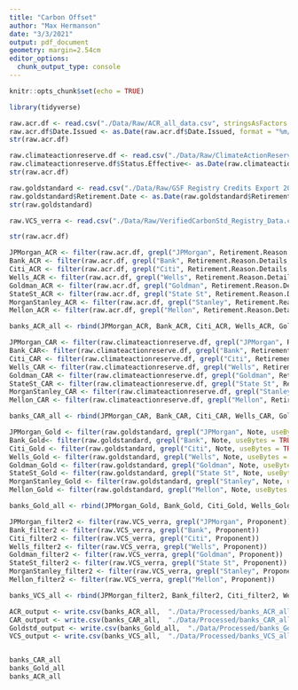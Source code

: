 ```yaml
---
title: "Carbon Offset"
author: "Max Hermanson"
date: "3/3/2021"
output: pdf_document
geometry: margin=2.54cm
editor_options: 
  chunk_output_type: console
---
```


```r
knitr::opts_chunk$set(echo = TRUE)
```

```r
library(tidyverse)

raw.acr.df <- read.csv("./Data/Raw/ACR_all_data.csv", stringsAsFactors = TRUE)
raw.acr.df$Date.Issued <- as.Date(raw.acr.df$Date.Issued, format = "%m/%d/%Y")
str(raw.acr.df)

raw.climateactionreserve.df <- read.csv("./Data/Raw/ClimateActionReserve_database.csv", stringsAsFactors = TRUE)
raw.climateactionreserve.df$Status.Effective<- as.Date(raw.climateactionreserve.df$Status.Effective, format = "%m/%d/%Y")
str(raw.acr.df)

raw.goldstandard <- read.csv("./Data/Raw/GSF Registry Credits Export 2021-03-04.csv", stringsAsFactors = TRUE)
raw.goldstandard$Retirement.Date <- as.Date(raw.goldstandard$Retirement.Date, format = "%Y/%m/%d")
str(raw.goldstandard)

raw.VCS_verra <- read.csv("./Data/Raw/VerifiedCarbonStd_Registry_Data.csv", stringsAsFactors = TRUE)

str(raw.acr.df)

```


```r

JPMorgan_ACR <- filter(raw.acr.df, grepl("JPMorgan", Retirement.Reason.Details, useBytes = TRUE))
Bank_ACR <- filter(raw.acr.df, grepl("Bank", Retirement.Reason.Details, useBytes = TRUE))
Citi_ACR <- filter(raw.acr.df, grepl("Citi", Retirement.Reason.Details, useBytes = TRUE))
Wells_ACR <- filter(raw.acr.df, grepl("Wells", Retirement.Reason.Details, useBytes = TRUE))
Goldman_ACR <- filter(raw.acr.df, grepl("Goldman", Retirement.Reason.Details, useBytes = TRUE))
StateSt_ACR <- filter(raw.acr.df, grepl("State St", Retirement.Reason.Details, useBytes = TRUE))
MorganStanley_ACR <- filter(raw.acr.df, grepl("Stanley", Retirement.Reason.Details, useBytes = TRUE))
Mellon_ACR <- filter(raw.acr.df, grepl("Mellon", Retirement.Reason.Details, useBytes = TRUE))

banks_ACR_all <- rbind(JPMorgan_ACR, Bank_ACR, Citi_ACR, Wells_ACR, Goldman_ACR, StateSt_ACR, MorganStanley_ACR, Mellon_ACR)


``` 
```r
JPMorgan_CAR <- filter(raw.climateactionreserve.df, grepl("JPMorgan", Retirement.Reason.Details, useBytes = TRUE))
Bank_CAR<- filter(raw.climateactionreserve.df, grepl("Bank", Retirement.Reason.Details, useBytes = TRUE))
Citi_CAR <- filter(raw.climateactionreserve.df, grepl("Citi", Retirement.Reason.Details, useBytes = TRUE))
Wells_CAR <- filter(raw.climateactionreserve.df, grepl("Wells", Retirement.Reason.Details, useBytes = TRUE))
Goldman_CAR <- filter(raw.climateactionreserve.df, grepl("Goldman", Retirement.Reason.Details, useBytes = TRUE))
StateSt_CAR <- filter(raw.climateactionreserve.df, grepl("State St", Retirement.Reason.Details, useBytes = TRUE))
MorganStanley_CAR <- filter(raw.climateactionreserve.df, grepl("Stanley", Retirement.Reason.Details, useBytes = TRUE))
Mellon_CAR <- filter(raw.climateactionreserve.df, grepl("Mellon", Retirement.Reason.Details, useBytes = TRUE))

banks_CAR_all <- rbind(JPMorgan_CAR, Bank_CAR, Citi_CAR, Wells_CAR, Goldman_CAR, StateSt_CAR, MorganStanley_CAR, Mellon_CAR)


``` 
```r
JPMorgan_Gold <- filter(raw.goldstandard, grepl("JPMorgan", Note, useBytes = TRUE))
Bank_Gold<- filter(raw.goldstandard, grepl("Bank", Note, useBytes = TRUE))
Citi_Gold <- filter(raw.goldstandard, grepl("Citi", Note, useBytes = TRUE))
Wells_Gold <- filter(raw.goldstandard, grepl("Wells", Note, useBytes = TRUE))                   
Goldman_Gold <- filter(raw.goldstandard, grepl("Goldman", Note, useBytes = TRUE))
StateSt_Gold <- filter(raw.goldstandard, grepl("State St", Note, useBytes = TRUE))
MorganStanley_Gold <- filter(raw.goldstandard, grepl("Stanley", Note, useBytes = TRUE))
Mellon_Gold <- filter(raw.goldstandard, grepl("Mellon", Note, useBytes = TRUE))

banks_Gold_all <- rbind(JPMorgan_Gold, Bank_Gold, Citi_Gold, Wells_Gold, Goldman_Gold, StateSt_Gold, MorganStanley_Gold, Mellon_Gold)


```
```r

JPMorgan_filter2 <- filter(raw.VCS_verra, grepl("JPMorgan", Proponent))
Bank_filter2 <- filter(raw.VCS_verra, grepl("Bank", Proponent))
Citi_filter2 <- filter(raw.VCS_verra, grepl("Citi", Proponent))
Wells_filter2 <- filter(raw.VCS_verra, grepl("Wells", Proponent))
Goldman_filter2 <- filter(raw.VCS_verra, grepl("Goldman", Proponent))
StateSt_filter2 <- filter(raw.VCS_verra, grepl("State St", Proponent))
MorganStanley_filter2 <- filter(raw.VCS_verra, grepl("Stanley", Proponent))
Mellon_filter2 <- filter(raw.VCS_verra, grepl("Mellon", Proponent))

banks_VCS_all <- rbind(JPMorgan_filter2, Bank_filter2, Citi_filter2, Wells_filter2, Goldman_filter2, StateSt_filter2, MorganStanley_filter2, Mellon_filter2)


```
```r
ACR_output <- write.csv(banks_ACR_all,  "./Data/Processed/banks_ACR_all.csv")
CAR_output <- write.csv(banks_CAR_all,  "./Data/Processed/banks_CAR_all.csv")
Goldstd_output <- write.csv(banks_Gold_all,  "./Data/Processed/banks_Gold_all.csv")
VCS_output <- write.csv(banks_VCS_all,  "./Data/Processed/banks_VCS_all.csv")


banks_CAR_all
banks_Gold_all
banks_ACR_all

```